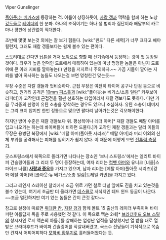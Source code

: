 Viper Gunslinger

[[폴아웃:뉴 베가스]]에 등장하는 적. 이름이 상징하듯이, [[자칼 갱]]과 맥락을 함께 하는 노상 [[강도]]들로 [[레이더]]의 한 분파. 하나의 조직이기는 하나 생 범죄자 집단이라 배달부의 카르마나 평판에 상관없이 적대한다.

초반에 몇몇 보는것 외에는 잘 보기 힘들다. [wiki:"핀드" 다른 세력]가 너무 크다고 해야 될런지, 그래도 재칼 갱들보다는 쉽게 볼수 있는 편이다.

스토리대로 간다면 [[닙튼]]을 거쳐 [[노박]]으로 향할 때 산기슭에서 등장하는 것이 첫 등장일 것이다. 좌우가 높은 언덕인 도로에서 매복하여 있는데 마냥 멍청한 놈들은 아닌지 도로 위에 콘 아래 지뢰를 깔아놓는(!) 만행을 저지르니 주의하자.~~ 가끔 지들이 깔아논 지뢰를 밟아 폭사하는 놈들도 나오는걸 보면 멍청한건 맞는듯~~

무장 수준은 자칼 갱들과 엇비슷하다. 근접 무장은 여전히 타이어 공구나 단검 등으로 비슷하고, 원거리 공격은 [[10mm 피스톨]]과 [wiki:"폴아웃:뉴 베가스/소총 일람" 카우보이 리피터]가 고작인데 근접전을 훨씬 선호하는 타입이라서 재칼 갱보다도 못하다. 다만 가끔 무리중의 한명이 유탄 소총을 장착하는 경우도 있으니 조심하자. 유탄 소총이 데미지는 그리 크지 않지만 한번 정통으로 맞으면 팔다리 날아가는것은 각오해야한다.

하지만 방어 수준은 재칼 갱들보다 위. 평상복이나 레더 아머[* 재칼 갱들도 메탈 아머를 입고 나오기는 하는데 바이퍼들에 비하면 드물다.]가 고작인 재칼 갱들과는 달리 이들의 무장은 용병단 복장에서 [wiki:"메탈 아머(폴아웃 시리즈)" 메탈 아머]라 머리 이외의 신체 부위를 공격해서는 피해를 입히기가 쉽지 않다. 이 때문에 어떻게 보면 [[전투력 측정기]].

굿스프링스에서 북쪽으로 올라가면 나타나는 장소인 '보니 스프링스'에서는 엘리트 바이퍼 건슬링어들과 그 리더 두 명이 등장하는데, 여자 리더는 [[컴뱃 아머]]와 유니크 [너클|스파이크 너클] '''[[사랑과 증오]]'''를 가지고 있으며, 남자 리더는 [메탈 아머(폴아웃 시리즈)|강화 메탈 아머]와 [폴아웃:뉴 베가스/소총 일람|트레일 카빈]을 가지고 있다.

그리고 레인저 스테이션 찰리에서 조금 위로 가면 철로 터널 앞에도 진을 치고 있는것을 볼수 있는데, 여기서 조금만 더 올라가면 [[데스클로]] 서식지인 데드 윈드 동굴이 나온다. ~~조금 멀긴하지만 여기 있는 놈들은 간이 큰것 같다~~

참고로 설정에 따르면 [[위대한 칸]], [[자칼 갱]]과 함께 볼트 15 출신의 레이더 부족이며 바이퍼란 이름답게 독을 주로 사용했던 것 같다. 이 독으로 맥슨 2세[* [[브라더후드 오브 스틸]]의 창시자인 로저 맥슨의 아들.]를 살해하는 엄청난 업적을 달성했지만 열 받을 대로 열 받은 브라더후드가 바이퍼 건슬링어를 작살내버렸고, 극소수 잔당들이 기적적으로 목숨만 건져서 어찌어찌하다 [[모하비 황무지]]로 흘러들어왔다는 듯.
